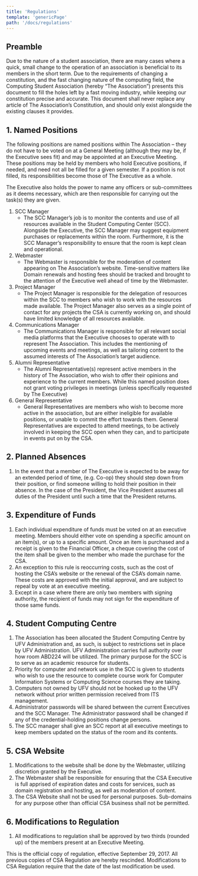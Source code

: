 ```yaml
---
title: 'Regulations'
template: 'genericPage'
path: '/docs/regulations'
---
```


## Preamble

Due to the nature of a student association, there are many cases where a quick, small change to the operation of an association is beneficial to its members in the short term. Due to the requirements of changing a constitution, and the fast changing nature of the computing field, the Computing Student Association (hereby “The Association”) presents this document to fill the holes left by a fast moving industry, while keeping our constitution precise and accurate. This document shall never replace any article of The Association’s Constitution, and should only exist alongside the existing clauses it provides.

## 1. Named Positions

The following positions are named positions within The Association – they do not have to be voted on at a General Meeting (although they may be, if the Executive sees fit) and may be appointed at an Executive Meeting. These positions may be held by members who hold Executive positions, if needed, and need not all be filled for a given semester. If a position is not filled, its responsibilities become those of The Executive as a whole.

The Executive also holds the power to name any officers or sub-committees as it deems necessary, which are then responsible for carrying out the task(s) they are given.

1. SCC Manager
   - The SCC Manager’s job is to monitor the contents and use of all resources available in the Student Computing Center (SCC). Alongside the Executive, the SCC Manager may suggest equipment purchases or replacements within the room. Furthermore, it is the SCC Manager’s responsibility to ensure that the room is kept clean and operational.
1. Webmaster
   - The Webmaster is responsible for the moderation of content appearing on The Association’s website. Time-sensitive matters like Domain renewals and hosting fees should be tracked and brought to the attention of the Executive well ahead of time by the Webmaster.
1. Project Manager
   - The Project Manager is responsible for the delegation of resources within the SCC to members who wish to work with the resources made available. The Project Manager also serves as a single point of contact for any projects the CSA is currently working on, and should have limited knowledge of all resources available.
1. Communications Manager
   - The Communications Manager is responsible for all relevant social media platforms that the Executive chooses to operate with to represent The Association. This includes the mentioning of upcoming events and meetings, as well as tailoring content to the assumed interests of The Association’s target audience.
1. Alumni Representative
   - The Alumni Representative(s) represent active members in the history of The Association, who wish to offer their opinions and experience to the current members. While this named position does not grant voting privileges in meetings (unless specifically requested by The Executive)
1. General Representative
   - General Representatives are members who wish to become more active in the association, but are either ineligible for available positions, or unable to commit the effort towards them. General Representatives are expected to attend meetings, to be actively involved in keeping the SCC open when they can, and to participate in events put on by the CSA.

## 2. Planned Absences

1. In the event that a member of The Executive is expected to be away for an extended period of time, (e.g. Co-op) they should step down from their position, or find someone willing to hold their position in their absence. In the case of the President, the Vice President assumes all duties of the President until such a time that the President returns.

## 3. Expenditure of Funds

1. Each individual expenditure of funds must be voted on at an executive meeting. Members should either vote on spending a specific amount on an item(s), or up to a specific amount. Once an item is purchased and a receipt is given to the Financial Officer, a cheque covering the cost of the item shall be given to the member who made the purchase for the CSA.
1. An exception to this rule is reoccurring costs, such as the cost of hosting the CSA’s website or the renewal of the CSA’s domain name. These costs are approved with the initial approval, and are subject to repeal by vote at an executive meeting.
1. Except in a case where there are only two members with signing authority, the recipient of funds may not sign for the expenditure of those same funds.

## 4. Student Computing Centre

1. The Association has been allocated the Student Computing Centre by UFV Administration and, as such, is subject to restrictions set in place by UFV Administration. UFV Administration carries full authority over how room ABD224 will be utilized. The primary purpose for the SCC is to serve as an academic resource for students.
1. Priority for computer and network use in the SCC is given to students who wish to use the resource to complete course work for Computer Information Systems or Computing Science courses they are taking.
1. Computers not owned by UFV should not be hooked up to the UFV network without prior written permission received from ITS management.
1. Administrator passwords will be shared between the current Executives and the SCC Manager. The Administrator password shall be changed if any of the credential-holding positions change persons.
1. The SCC manager shall give an SCC report at all executive meetings to keep members updated on the status of the room and its contents.

## 5. CSA Website

1. Modifications to the website shall be done by the Webmaster, utilizing discretion granted by the Executive.
1. The Webmaster shall be responsible for ensuring that the CSA Executive is full apprised of expiration dates and costs for services, such as domain registration and hosting, as well as moderation of content.
1. The CSA Website shall not be used for personal purposes. Sub-domains for any purpose other than official CSA business shall not be permitted.

## 6. Modifications to Regulation

1. All modifications to regulation shall be approved by two thirds (rounded up) of the members present at an Executive Meeting.

This is the official copy of regulation, effective September 29, 2017. All previous copies of CSA Regulation are hereby rescinded. Modifications to CSA Regulation require that the date of the last modification be used.
